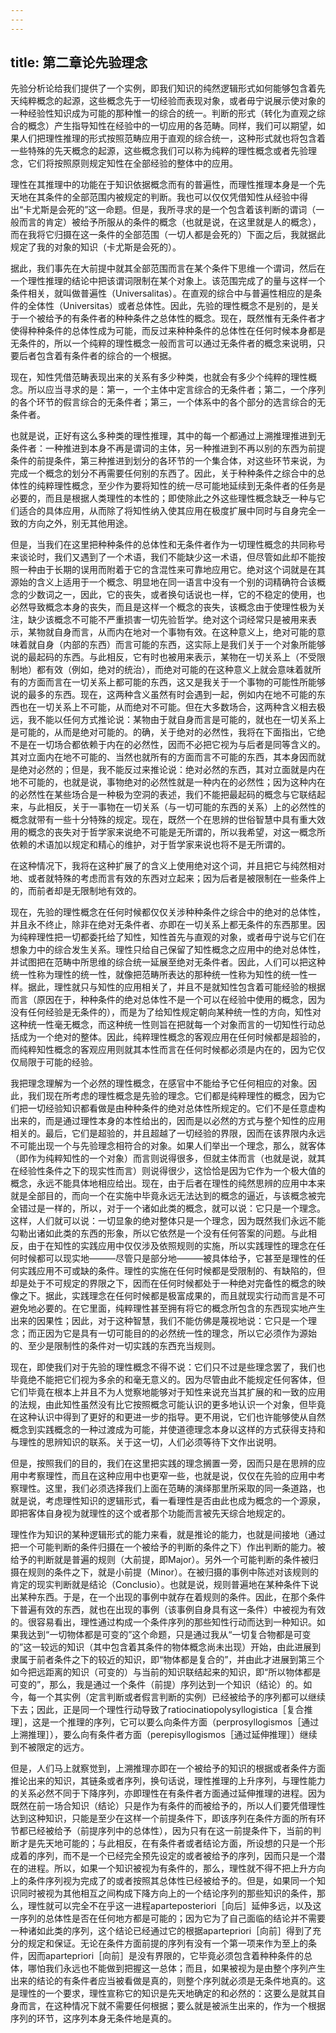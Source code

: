 ```yaml
---
---
---
```

title: 第二章论先验理念
---





先验分析论给我们提供了一个实例，即我们知识的纯然逻辑形式如何能够包含着先天纯粹概念的起源，这些概念先于一切经验而表现对象，或者毋宁说展示使对象的一种经验性知识成为可能的那种惟一的综合的统一。判断的形式（转化为直观之综合的概念）产生指导知性在经验中的一切应用的各范畴。同样，我们可以期望，如果人们把理性推理的形式按照范畴应用于直观的综合统一，这种形式就也将包含着一些特殊的先天概念的起源，这些概念我们可以称为纯粹的理性概念或者先验理念，它们将按照原则规定知性在全部经验的整体中的应用。

理性在其推理中的功能在于知识依据概念而有的普遍性，而理性推理本身是一个先天地在其条件的全部范围内被规定的判断。我也可以仅仅凭借知性从经验中得出“卡尤斯是会死的”这一命题。但是，我所寻求的是一个包含着该判断的谓词（一般而言的肯定）被给予所服从的条件的概念（也就是说，在这里就是人的概念），而在我将它归摄在这一条件的全部范围（一切人都是会死的）下面之后，我就据此规定了我的对象的知识（卡尤斯是会死的）。

据此，我们事先在大前提中就其全部范围而言在某个条件下思维一个谓词，然后在一个理性推理的结论中把该谓词限制在某个对象上。该范围完成了的量与这样一个条件相关，就叫做普遍性（Universalitas）。在直观的综合中与普遍性相应的是条件的全体性（Universitas）或者总体性。因此，先验的理性概念不是别的，是关于一个被给予的有条件者的种种条件之总体性的概念。现在，既然惟有无条件者才使得种种条件的总体性成为可能，而反过来种种条件的总体性在任何时候本身都是无条件的，所以一个纯粹的理性概念一般而言可以通过无条件者的概念来说明，只要后者包含着有条件者的综合的一个根据。

现在，知性凭借范畴表现出来的关系有多少种类，也就会有多少个纯粹的理性概念。所以应当寻求的是：第一，一个主体中定言综合的无条件者；第二，一个序列的各个环节的假言综合的无条件者；第三，一个体系中的各个部分的选言综合的无条件者。

也就是说，正好有这么多种类的理性推理，其中的每一个都通过上溯推理推进到无条件者：一种推进到本身不再是谓词的主体，另一种推进到不再以别的东西为前提条件的前提条件，第三种推进到划分的各环节的一个集合体，对这些环节来说，为完成一个概念的划分不再需要任何别的东西了。因此，关于种种条件之综合中的总体性的纯粹理性概念，至少作为要将知性的统一尽可能地延续到无条件者的任务是必要的，而且是根据人类理性的本性的；即使除此之外这些理性概念缺乏一种与它们适合的具体应用，从而除了将知性纳入使其应用在极度扩展中同时与自身完全一致的方向之外，别无其他用途。

但是，当我们在这里把种种条件的总体性和无条件者作为一切理性概念的共同称号来谈论时，我们又遇到了一个术语，我们不能缺少这一术语，但尽管如此却不能按照一种由于长期的误用而附着于它的含混性来可靠地应用它。绝对这个词就是在其源始的含义上适用于一个概念、明显地在同一语言中没有一个别的词精确符合该概念的少数词之一，因此，它的丧失，或者换句话说也一样，它的不稳定的使用，也必然导致概念本身的丧失，而且是这样一个概念的丧失，该概念由于使理性极为关注，缺少该概念不可能不严重损害一切先验哲学。绝对这个词经常只是被用来表示，某物就自身而言，从而内在地对一个事物有效。在这种意义上，绝对可能的意味着就自身（内部的东西）而言可能的东西，这实际上是我们关于一个对象所能够说的最起码的东西。与此相反，它有时也被用来表示，某物在一切关系上（不受限制地）都有效（例如，绝对的统治），而绝对可能的在这种意义上就会意味着就所有的方面而言在一切关系上都可能的东西，这又是我关于一个事物的可能性所能够说的最多的东西。现在，这两种含义虽然有时会遇到一起，例如内在地不可能的东西也在一切关系上不可能，从而绝对不可能。但在大多数场合，这两种含义相去极远，我不能以任何方式推论说：某物由于就自身而言是可能的，就也在一切关系上是可能的，从而是绝对可能的。的确，关于绝对的必然性，我将在下面指出，它绝不是在一切场合都依赖于内在的必然性，因而不必把它视为与后者是同等含义的。其对立面内在地不可能的、当然也就所有的方面而言不可能的东西，其本身因而就是绝对必然的；但是，我不能反过来推论说：绝对必然的东西，其对立面就是内在地不可能的，也就是说，事物绝对的必然性就是一种内在的必然性；因为这种内在的必然性在某些场合是一种极为空洞的表述，我们不能把最起码的概念与它联结起来，与此相反，关于一事物在一切关系（与一切可能的东西的关系）上的必然性的概念就带有一些十分特殊的规定。现在，既然一个在思辨的世俗智慧中具有重大效用的概念的丧失对于哲学家来说绝不可能是无所谓的，所以我希望，对这一概念所依赖的术语加以规定和精心的维护，对于哲学家来说也将不是无所谓的。

在这种情况下，我将在这种扩展了的含义上使用绝对这个词，并且把它与纯然相对地、或者就特殊的考虑而言有效的东西对立起来；因为后者是被限制在一些条件上的，而前者却是无限制地有效的。

现在，先验的理性概念在任何时候都仅仅关涉种种条件之综合中的绝对的总体性，并且永不终止，除非在绝对无条件者、亦即在一切关系上都无条件的东西那里。因为纯粹理性把一切都委托给了知性，知性首先与直观的对象，或者毋宁说与它们在想象力中的综合发生关系。理性只给自己保留了知性概念之应用中的绝对总体性，并试图把在范畴中所思维的综合统一延展至绝对无条件者。因此，人们可以把这种统一性称为理性的统一性，就像把范畴所表达的那种统一性称为知性的统一性一样。据此，理性就只与知性的应用相关了，并且不是就知性包含着可能经验的根据而言（原因在于，种种条件的绝对总体性不是一个可以在经验中使用的概念，因为没有任何经验是无条件的），而是为了给知性规定朝向某种统一性的方向，知性对这种统一性毫无概念，而这种统一性则旨在把就每一个对象而言的一切知性行动总括成为一个绝对的整体。因此，纯粹理性概念的客观应用在任何时候都是超验的，而纯粹知性概念的客观应用则就其本性而言在任何时候都必须是内在的，因为它仅仅局限于可能的经验。

我把理念理解为一个必然的理性概念，在感官中不能给予它任何相应的对象。因此，我们现在所考虑的理性概念是先验的理念。它们都是纯粹理性的概念，因为它们把一切经验知识都看做是由种种条件的绝对总体性所规定的。它们不是任意虚构出来的，而是通过理性本身的本性给出的，因而是以必然的方式与整个知性的应用相关的。最后，它们是超验的，并且超越了一切经验的界限，因而在该界限内永远不可能出现一个与先验理念相符合的对象。如果人们举出一个理念，那么，就客体（即作为纯粹知性的一个对象）而言则说得很多，但就主体而言（也就是说，就其在经验性条件之下的现实性而言）则说得很少，这恰恰是因为它作为一个极大值的概念，永远不能具体地相应给出。现在，由于后者在理性的纯然思辨的应用中本来就是全部目的，而向一个在实施中毕竟永远无法达到的概念的逼近，与该概念被完全错过是一样的，所以，对于一个诸如此类的概念，就可以说：它只是一个理念。这样，人们就可以说：一切显象的绝对整体只是一个理念，因为既然我们永远不能勾勒出诸如此类的东西的形象，所以它依然是一个没有任何答案的问题。与此相反，由于在知性的实践应用中仅仅涉及依照规则的实施，所以实践理性的理念在任何时候都可以现实地———尽管只是部分地———被具体给予，它甚至是理性的任何实践应用不可或缺的条件。理性的实施在任何时候都是受限制的、有缺陷的，但却是处于不可规定的界限之下，因而在任何时候都处于一种绝对完备性的概念的映像之下。据此，实践理念在任何时候都是极富成果的，而且就现实行动而言是不可避免地必要的。在它里面，纯粹理性甚至拥有将它的概念所包含的东西现实地产生出来的因果性；因此，对于这种智慧，我们不能仿佛是蔑视地说：它只是一个理念；而正因为它是具有一切可能目的的必然统一性的理念，所以它必须作为源始的、至少是限制性的条件对一切实践的东西充当规则。

现在，即使我们对于先验的理性概念不得不说：它们只不过是些理念罢了，我们也毕竟绝不能把它们视为多余的和毫无意义的。因为尽管由此不能规定任何客体，但它们毕竟在根本上并且不为人觉察地能够对于知性来说充当其扩展的和一致的应用的法规，由此知性虽然没有比它按照概念可能认识的更多地认识一个对象，但毕竟在这种认识中得到了更好的和更进一步的指导。更不用说，它们也许能够使从自然概念到实践概念的一种过渡成为可能，并使道德理念本身以这样的方式获得支持和与理性的思辨知识的联系。关于这一切，人们必须等待下文作出说明。

但是，按照我们的目的，我们在这里把实践的理念搁置一旁，因而只是在思辨的应用中考察理性，而且在这种应用中也更窄一些，也就是说，仅仅在先验的应用中考察理性。这里，我们必须选择我们上面在范畴的演绎那里所采取的同一条道路，也就是说，考虑理性知识的逻辑形式，看一看理性是否由此也成为概念的一个源泉，即把客体自身视为就理性的这个或者那个功能而言被先天综合地规定的。

理性作为知识的某种逻辑形式的能力来看，就是推论的能力，也就是间接地（通过把一个可能判断的条件归摄在一个被给予的判断的条件之下）作出判断的能力。被给予的判断就是普遍的规则（大前提，即Major）。另外一个可能判断的条件被归摄在规则的条件之下，就是小前提（Minor）。在被归摄的事例中陈述对该规则的肯定的现实判断就是结论（Conclusio）。也就是说，规则普遍地在某种条件下说出某种东西。于是，在一个出现的事例中就存在着规则的条件。因此，在那个条件下普遍有效的东西，就也在出现的事例（该事例自身具有这一条件）中被视为有效的。很容易看出，理性通过构成一个条件序列的那些知性行动而达到一种知识。如果我达到“一切物体都是可变的”这个命题，只是通过我从“一切复合物都是可变的”这一较远的知识（其中包含着其条件的物体概念尚未出现）开始，由此进展到隶属于前者条件之下的较近的知识，即“物体都是复合的”，并由此才进展到第三个如今把远距离的知识（可变的）与当前的知识联结起来的知识，即“所以物体都是可变的”，那么，我是通过一个条件（前提）序列达到一个知识（结论）的。如今，每一个其实例（定言判断或者假言判断的实例）已经被给予的序列都可以继续下去；因此，正是同一个理性行动导致了ratiocinatiopolysyllogistica［复合推理］，这是一个推理的序列，它可以要么向条件方面（perprosyllogismos［通过上溯推理］），要么向有条件者方面（perepisyllogismos［通过延伸推理］）继续到不被限定的远方。

但是，人们马上就察觉到，上溯推理亦即在一个被给予的知识的根据或者条件方面推论出来的知识，其链条或者序列，换句话说，理性推理的上升序列，与理性能力的关系必然不同于下降序列，亦即理性在有条件者方面通过延伸推理的进程。因为既然在前一场合知识（结论）只是作为有条件的而被给予的，所以人们要凭借理性达到这种知识，只能是至少在这样一个前提条件下，即该序列在条件方面的所有环节都已经被给予（前提序列中的总体性），因为只有在这一前提条件下，当前的判断才是先天地可能的；与此相反，在有条件者或者结论方面，所设想的只是一个形成着的序列，而不是一个已经完全预先设定的或者被给予的序列，因而只是一个潜在的进程。所以，如果一个知识被视为有条件的，那么，理性就不得不把上升方向上的条件序列视为完成了的或者按照其总体性已经被给予的。但是，如果同一个知识同时被视为其他相互之间构成下降方向上的一个结论序列的那些知识的条件，那么，理性就可以完全不在乎这一进程aparteposteriori［向后］延伸多远，以及这一序列的总体性是否在任何地方都是可能的；因为它为了自己面临的结论并不需要一种诸如此类的序列，这个结论已经通过它的根据apartepriori［向前］得到了充分的规定和保证。无论在条件方面前提的序列有没有一个第一项来作为至上的条件，因而apartepriori［向前］是没有界限的，它毕竟必须包含着种种条件的总体，哪怕我们永远也不能做到把握这一总体；而且，如果被视为是由整个序列产生出来的结论的有条件者应当被看做是真的，则整个序列就必须是无条件地真的。这是理性的一个要求，理性宣称它的知识是先天地确定的和必然的：这要么是就其自身而言，在这种情况下就不需要任何根据；要么就是被派生出来的，作为一个根据序列的环节，这序列本身无条件地是真的。